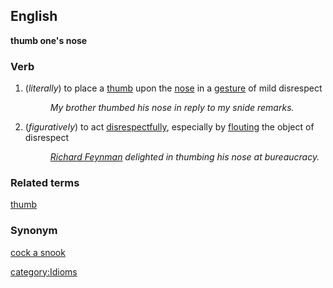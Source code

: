 ==English==
'''thumb one's nose'''

===Verb===
# (''literally'') to place a [[thumb]] upon the [[nose]] in a [[gesture]] of mild disrespect
#:''My brother thumbed his nose in reply to my snide remarks.''
# (''figuratively'') to act [[disrespect]]fully, especially by [[flout]]ing the object of disrespect
#:''[[w:Richard_Feynman|Richard Feynman]] delighted in thumbing his nose at bureaucracy.''

===Related terms===
[[thumb]]

===Synonym===
[[cock a snook]]

[[category:Idioms]]